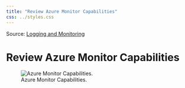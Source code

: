 ```yaml
---
title: "Review Azure Monitor Capabilities"
css: ../styles.css
---
```


Source: [Logging and Monitoring](https://microsoftlearning.github.io/AZ-305-DesigningMicrosoftAzureInfrastructureSolutions/Instructions/CaseStudy/08-Logging.html)

# Review Azure Monitor Capabilities

![Azure Monitor Capabilities.](../images/review-azure-monitor-capabilities.png)
